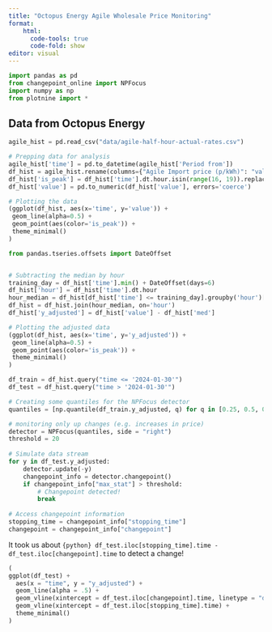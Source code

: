 ```yaml
---
title: "Octopus Energy Agile Wholesale Price Monitoring"
format:
    html:
      code-tools: true
      code-fold: show
editor: visual
---
```

```python
import pandas as pd
from changepoint_online import NPFocus
import numpy as np
from plotnine import *
```

## Data from Octopus Energy

```python
agile_hist = pd.read_csv("data/agile-half-hour-actual-rates.csv")

# Prepping data for analysis
agile_hist['time'] = pd.to_datetime(agile_hist['Period from'])
df_hist = agile_hist.rename(columns={"Agile Import price (p/kWh)": "value"})
df_hist['is_peak'] = df_hist['time'].dt.hour.isin(range(16, 19)).replace({True: 'yes', False: 'no'}).astype('category')
df_hist['value'] = pd.to_numeric(df_hist['value'], errors='coerce')
```


```python
# Plotting the data
(ggplot(df_hist, aes(x='time', y='value')) +
 geom_line(alpha=0.5) +
 geom_point(aes(color='is_peak')) +
 theme_minimal()
)
```

```python
from pandas.tseries.offsets import DateOffset


# Subtracting the median by hour
training_day = df_hist['time'].min() + DateOffset(days=6)
df_hist['hour'] = df_hist['time'].dt.hour
hour_median = df_hist[df_hist['time'] <= training_day].groupby('hour')['value'].median().rename('med')
df_hist = df_hist.join(hour_median, on='hour')
df_hist['y_adjusted'] = df_hist['value'] - df_hist['med']
```
```python
# Plotting the adjusted data
(ggplot(df_hist, aes(x='time', y='y_adjusted')) +
 geom_line(alpha=0.5) +
 geom_point(aes(color='is_peak')) +
 theme_minimal()
)
```

```python

df_train = df_hist.query("time <= '2024-01-30'")
df_test = df_hist.query("time > '2024-01-30'")

# Creating some quantiles for the NPFocus detector
quantiles = [np.quantile(df_train.y_adjusted, q) for q in [0.25, 0.5, 0.75]]

# monitoring only up changes (e.g. increases in price)
detector = NPFocus(quantiles, side = "right")
threshold = 20
 
# Simulate data stream
for y in df_test.y_adjusted:
    detector.update(-y)
    changepoint_info = detector.changepoint()
    if changepoint_info["max_stat"] > threshold:
        # Changepoint detected!
        break
 
# Access changepoint information
stopping_time = changepoint_info["stopping_time"]
changepoint = changepoint_info["changepoint"]

```

It took us about `{python} df_test.iloc[stopping_time].time - df_test.iloc[changepoint].time` to detect a change!

```python
(
ggplot(df_test) +
  aes(x = "time", y = "y_adjusted") +
  geom_line(alpha = .5) +
  geom_vline(xintercept = df_test.iloc[changepoint].time, linetype = "dotted") +
  geom_vline(xintercept = df_test.iloc[stopping_time].time) +
  theme_minimal()
)
```
